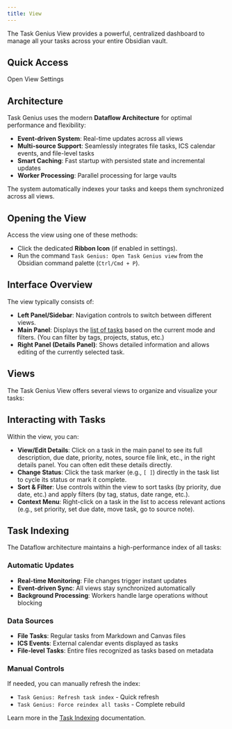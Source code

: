 ```yaml
---
title: View
---
```



The Task Genius View provides a powerful, centralized dashboard to manage all your tasks across your entire Obsidian vault.

<VersionCallout version="7.0.0" />

## Quick Access

<DeepLinkButton href="obsidian://task-genius/settings?tab=view-settings">
  Open View Settings
</DeepLinkButton>
<DeepLinkFallback />

## Architecture

Task Genius uses the modern **Dataflow Architecture** for optimal performance and flexibility:

- **Event-driven System**: Real-time updates across all views
- **Multi-source Support**: Seamlessly integrates file tasks, ICS calendar events, and file-level tasks
- **Smart Caching**: Fast startup with persisted state and incremental updates
- **Worker Processing**: Parallel processing for large vaults

The system automatically indexes your tasks and keeps them synchronized across all views.

## Opening the View

Access the view using one of these methods:

- Click the dedicated **Ribbon Icon** (if enabled in settings).
- Run the command `Task Genius: Open Task Genius view` from the Obsidian command palette (`Ctrl/Cmd + P`).

## Interface Overview

The view typically consists of:

- **Left Panel/Sidebar**: Navigation controls to switch between different views.
- **Main Panel**: Displays the [list of tasks](/docs/task-view/list-item) based on the current mode and filters. (You can filter by tags, projects, status, etc.)
- **Right Panel (Details Panel)**: Shows detailed information and allows editing of the currently selected task.

## Views

The Task Genius View offers several views to organize and visualize your tasks:

<Cards>
  <Card
    title="Inbox"
    href="/docs/task-view/inbox-view"
    description="Shows tasks recently captured or those that haven't been processed or assigned specific metadata (like projects or dates)."
  />
  <Card
    title="Forecast"
    href="/docs/task-view/forecast-view"
    description="Displays tasks with upcoming due dates, often grouped by day or week."
  />
  <Card
    title="Tags"
    href="/docs/task-view/tag-view"
    description="Groups tasks based on the tags associated with them."
  />
  <Card
    title="Projects"
    href="/docs/task-view/project-view"
    description="Groups tasks based on #project tags or project metadata."
  />
  <Card
    title="Review"
    href="/docs/task-view/review-view"
    description="Helps you review incomplete tasks or tasks needing attention."
  />
  <Card
    title="Flag"
    href="/docs/task-view/flag-view"
    description="Groups tasks based on their priority."
  />
  <Card
    title="Event"
    href="/docs/task-view/event-view"
    description="Use calendar (eg. month/week/day) view to see your tasks in a calendar format."
  />
  <Card
    title="Status"
    href="/docs/task-view/status-view"
    description="Groups tasks based on their status (e.g., '- [x]', '- [ ]', '- [!]')."
  />
  <Card
    title="Habit"
    href="/docs/task-view/habit-view"
    description="Fetch metadata from your daily notes and display them in a list."
  />
  <Card
    title="Plan"
    href="/docs/task-view/plan-view"
    description="View tasks in a Gantt chart view."
  />
  <Card
    title="Custom"
    href="/docs/task-view/custom-view"
    description="Create a custom view to display tasks in a specific way."
  />
</Cards>

## Interacting with Tasks

Within the view, you can:

- **View/Edit Details**: Click on a task in the main panel to see its full description, due date, priority, notes, source file link, etc., in the right details panel. You can often edit these details directly.
- **Change Status**: Click the task marker (e.g., `[ ]`) directly in the task list to cycle its status or mark it complete.
- **Sort & Filter**: Use controls within the view to sort tasks (by priority, due date, etc.) and apply filters (by tag, status, date range, etc.).
- **Context Menu**: Right-click on a task in the list to access relevant actions (e.g., set priority, set due date, move task, go to source note).

## Task Indexing

The Dataflow architecture maintains a high-performance index of all tasks:

### Automatic Updates
- **Real-time Monitoring**: File changes trigger instant updates
- **Event-driven Sync**: All views stay synchronized automatically
- **Background Processing**: Workers handle large operations without blocking

### Data Sources
- **File Tasks**: Regular tasks from Markdown and Canvas files
- **ICS Events**: External calendar events displayed as tasks
- **File-level Tasks**: Entire files recognized as tasks based on metadata

### Manual Controls
If needed, you can manually refresh the index:
- `Task Genius: Refresh task index` - Quick refresh
- `Task Genius: Force reindex all tasks` - Complete rebuild

Learn more in the [Task Indexing](/docs/task-view/indexer) documentation.

